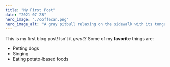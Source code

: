 ```yaml
---
title: "My First Post"
date: "2021-07-23"
hero_image: "./coffecan.png"
hero_image_alt: "A gray pitbull relaxing on the sidewalk with its tongue hanging out"
---
```


This is my first blog post! Isn't it _great_?
Some of my **favorite** things are:

- Petting dogs
- Singing
- Eating potato-based foods
